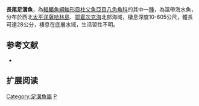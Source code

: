 {{Speciesbox
| name = 長尾足溝魚
| image = 
| image_width = 250px
| status = NE
| status_system = IUCN3.1
| ordo [[鮋形目|鮋形目]] Scorpaeniformes
| genus = Podothecus
| species = veternus
| authority = Jordan & Starks, 1895
| synonyms = 
}}

'''長尾足溝魚'''，為[[輻鰭魚綱|輻鰭魚綱]][[鮋形目|鮋形目]][[杜父魚亞目|杜父魚亞目]][[八角魚科|八角魚科]]的其中一[[種|種]]，為溫帶海水魚，分布於西北[[太平洋|太平洋]][[薩哈林島|薩哈林島]]、[[鄂霍次克海|鄂霍次克海]]北部海域，棲息深度10-605公尺，體長可達28公分，棲息在底層水域，生活習性不明。
==参考文献==
*{{FishBase_species|genus=Podothecus|species=veternus|year=2014|month=5}}

== 扩展阅读 ==
{{refbegin}}
{{wikispecies-inline|Podothecus veternus|長尾足溝魚}}
{{refend}}

{{Wikispecies|Podothecus veternus}}
{{Taxonbar|from=Q5028913}}

[[Category:足溝魚屬|Category:足溝魚屬]]
[[Category:1895年描述的鱼类|P]]


{{魚類小作品}}